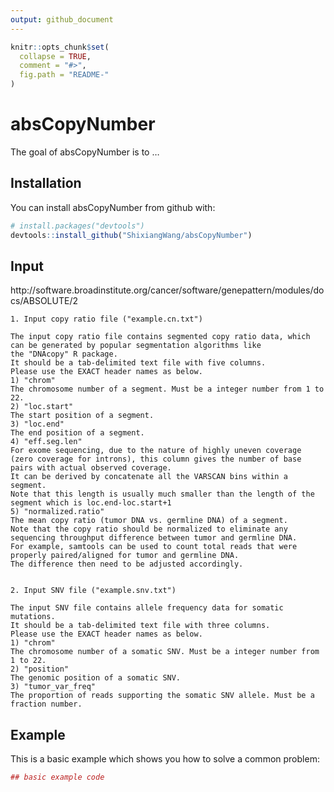 ```yaml
---
output: github_document
---
```


<!-- README.md is generated from README.Rmd. Please edit that file -->

```r
knitr::opts_chunk$set(
  collapse = TRUE,
  comment = "#>",
  fig.path = "README-"
)
```

# absCopyNumber

The goal of absCopyNumber is to ...

## Installation

You can install absCopyNumber from github with:

```r
# install.packages("devtools")
devtools::install_github("ShixiangWang/absCopyNumber")
```

## Input

http://software.broadinstitute.org/cancer/software/genepattern/modules/docs/ABSOLUTE/2

```
1. Input copy ratio file ("example.cn.txt")

The input copy ratio file contains segmented copy ratio data, which can be generated by popular segmentation algorithms like 
the "DNAcopy" R package.
It should be a tab-delimited text file with five columns.  
Please use the EXACT header names as below.
1) "chrom"
The chromosome number of a segment. Must be a integer number from 1 to 22.
2) "loc.start"
The start position of a segment.
3) "loc.end"
The end position of a segment.
4) "eff.seg.len"
For exome sequencing, due to the nature of highly uneven coverage (zero coverage for introns), this column gives the number of base pairs with actual observed coverage. 
It can be derived by concatenate all the VARSCAN bins within a segment. 
Note that this length is usually much smaller than the length of the segment which is loc.end-loc.start+1	
5) "normalized.ratio"
The mean copy ratio (tumor DNA vs. germline DNA) of a segment. 
Note that the copy ratio should be normalized to eliminate any sequencing throughput difference between tumor and germline DNA. 
For example, samtools can be used to count total reads that were properly paired/aligned for tumor and germline DNA. 
The difference then need to be adjusted accordingly.  


2. Input SNV file ("example.snv.txt")

The input SNV file contains allele frequency data for somatic mutations.
It should be a tab-delimited text file with three columns.
Please use the EXACT header names as below.
1) "chrom"
The chromosome number of a somatic SNV. Must be a integer number from 1 to 22.
2) "position"
The genomic position of a somatic SNV.
3) "tumor_var_freq"
The proportion of reads supporting the somatic SNV allele. Must be a fraction number. 
```

## Example

This is a basic example which shows you how to solve a common problem:

```r
## basic example code
```

